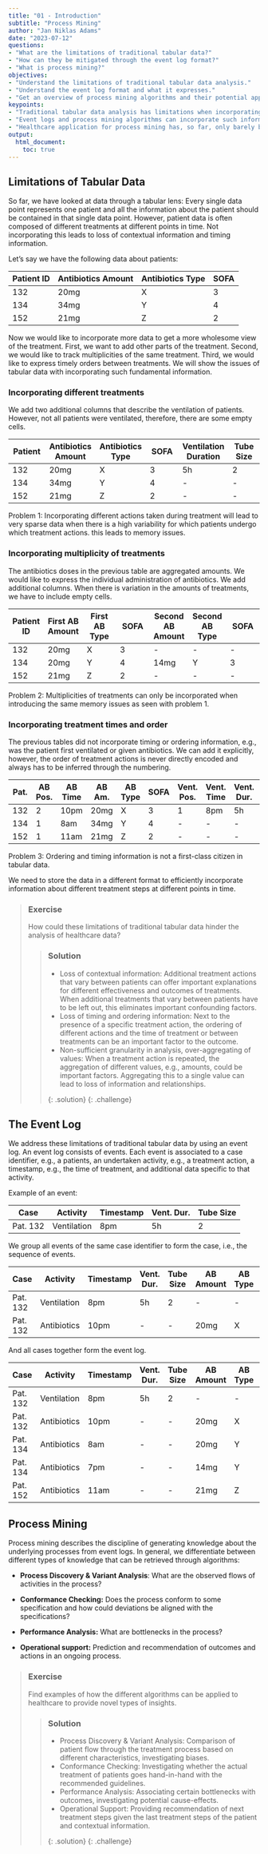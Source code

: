 ```yaml
---
title: "01 - Introduction"
subtitle: "Process Mining"
author: "Jan Niklas Adams"
date: "2023-07-12"
questions:
- "What are the limitations of traditional tabular data?"
- "How can they be mitigated through the event log format?"
- "What is process mining?"
objectives:
- "Understand the limitations of traditional tabular data analysis."
- "Understand the event log format and what it expresses."
- "Get an overview of process mining algorithms and their potential applications to healthcare."
keypoints:
- "Traditional tabular data analysis has limitations when incorporating contextual, timing, and order information for variable data."
- "Event logs and process mining algorithms can incorporate such information."
- "Healthcare application for process mining has, so far, only barely been applied."
output: 
  html_document:
    toc: true
---
```


## Limitations of Tabular Data

So far, we have looked at data through a tabular lens: Every single data point represents one patient and all the information about the patient should be contained in that single data point. However, patient data is often composed of different treatments at different points in time. Not incorporating this leads to loss of contextual information and timing information.

Let's say we have the following data about patients:

| Patient ID | Antibiotics Amount | Antibiotics Type | SOFA |
|------------|--------------------|------------------|------|
| 132        | 20mg               | X                | 3    |
| 134        | 34mg               | Y                | 4    |
| 152        | 21mg               | Z                | 2    |

Now we would like to incorporate more data to get a more wholesome view of the treatment. First, we want to add other parts of the treatment. Second, we would like to track multiplicities of the same treatment. Third, we would like to express timely orders between treatments. We will show the issues of tabular data with incorporating such fundamental information.

### Incorporating different treatments

We add two additional columns that describe the ventilation of patients. However, not all patients were ventilated, therefore, there are some empty cells.

| Patient | Antibiotics Amount | Antibiotics Type | SOFA | Ventilation Duration | Tube Size |
|------------|------------|------------|------------|------------|------------|
| 132     | 20mg               | X                | 3    | 5h                   | 2         |
| 134     | 34mg               | Y                | 4    | \-                   | \-        |
| 152     | 21mg               | Z                | 2    | \-                   | \-        |

Problem 1: Incorporating different actions taken during treatment will lead to very sparse data when there is a high variability for which patients undergo which treatment actions. this leads to memory issues.

### Incorporating multiplicity of treatments

The antibiotics doses in the previous table are aggregated amounts. We would like to express the individual administration of antibiotics. We add additional columns. When there is variation in the amounts of treatments, we have to include empty cells.

| Patient ID | First AB Amount | First AB Type | SOFA | Second AB Amount | Second AB Type | SOFA |
|-----------|-----------|-----------|-----------|-----------|-----------|-----------|
| 132        | 20mg            | X             | 3    | \-               | \-             | \-   |
| 134        | 20mg            | Y             | 4    | 14mg             | Y              | 3    |
| 152        | 21mg            | Z             | 2    | \-               | \-             | \-   |

Problem 2: Multiplicities of treatments can only be incorporated when introducing the same memory issues as seen with problem 1.

### Incorporating treatment times and order

The previous tables did not incorporate timing or ordering information, e.g., was the patient first ventilated or given antibiotics. We can add it explicitly, however, the order of treatment actions is never directly encoded and always has to be inferred through the numbering.

| Pat. | AB Pos. | AB Time | AB Am. | AB Type | SOFA | Vent. Pos. | Vent. Time | Vent. Dur. | Tube Size |
|--------|--------|--------|--------|--------|--------|--------|--------|--------|--------|
| 132  | 2       | 10pm    | 20mg   | X       | 3    | 1          | 8pm        | 5h         | 2         |
| 134  | 1       | 8am     | 34mg   | Y       | 4    | \-         | \-         | \-         | \-        |
| 152  | 1       | 11am    | 21mg   | Z       | 2    | \-         | \-         | \-         | \-        |

Problem 3: Ordering and timing information is not a first-class citizen in tabular data.

We need to store the data in a different format to efficiently incorporate information about different treatment steps at different points in time.

> ### Exercise
>
> How could these limitations of traditional tabular data hinder the analysis of healthcare data?
>
> > ### Solution
> >
> > -   Loss of contextual information: Additional treatment actions that vary between patients can offer important explanations for different effectiveness and outcomes of treatments. When additional treatments that vary between patients have to be left out, this eliminates important confounding factors.
> > -   Loss of timing and ordering information: Next to the presence of a specific treatment action, the ordering of different actions and the time of treatment or between treatments can be an important factor to the outcome.
> > -   Non-sufficient granularity in analysis, over-aggregating of values: When a treatment action is repeated, the aggregation of different values, e.g., amounts, could be important factors. Aggregating this to a single value can lead to loss of information and relationships.
> >
> > {: .solution} {: .challenge}

## The Event Log

We address these limitations of traditional tabular data by using an event log. An event log consists of events. Each event is associated to a case identifier, e.g., a patients, an undertaken activity, e.g., a treatment action, a timestamp, e.g., the time of treatment, and additional data specific to that activity.

Example of an event:

| Case     | Activity    | Timestamp | Vent. Dur. | Tube Size |
|----------|-------------|-----------|------------|-----------|
| Pat. 132 | Ventilation | 8pm       | 5h         | 2         |

We group all events of the same case identifier to form the case, i.e., the sequence of events.

| Case     | Activity    | Timestamp | Vent. Dur. | Tube Size | AB Amount | AB Type | SOFA |
|---------|---------|---------|---------|---------|---------|---------|---------|
| Pat. 132 | Ventilation | 8pm       | 5h         | 2         | \-        | \-      | \-   |
| Pat. 132 | Antibiotics | 10pm      | \-         | \-        | 20mg      | X       | 3    |

And all cases together form the event log.

| Case     | Activity    | Timestamp | Vent. Dur. | Tube Size | AB Amount | AB Type | SOFA |
|---------|---------|---------|---------|---------|---------|---------|---------|
| Pat. 132 | Ventilation | 8pm       | 5h         | 2         | \-        | \-      | \-   |
| Pat. 132 | Antibiotics | 10pm      | \-         | \-        | 20mg      | X       | 3    |
| Pat. 134 | Antibiotics | 8am       | \-         | \-        | 20mg      | Y       | 4    |
| Pat. 134 | Antibiotics | 7pm       | \-         | \-        | 14mg      | Y       | 3    |
| Pat. 152 | Antibiotics | 11am      | \-         | \-        | 21mg      | Z       | 2    |

## Process Mining

Process mining describes the discipline of generating knowledge about the underlying processes from event logs. In general, we differentiate between different types of knowledge that can be retrieved through algorithms:

-   **Process Discovery & Variant Analysis**: What are the observed flows of activities in the process?

-   **Conformance Checking:** Does the process conform to some specification and how could deviations be aligned with the specifications?

-   **Performance Analysis:** What are bottlenecks in the process?

-   **Operational support:** Prediction and recommendation of outcomes and actions in an ongoing process.

> ### Exercise
>
> Find examples of how the different algorithms can be applied to healthcare to provide novel types of insights.
>
> > ### Solution
> >
> > -   Process Discovery & Variant Analysis: Comparison of patient flow through the treatment process based on different characteristics, investigating biases.
> > -   Conformance Checking: Investigating whether the actual treatment of patients goes hand-in-hand with the recommended guidelines.
> > -   Performance Analysis: Associating certain bottlenecks with outcomes, investigating potential cause-effects.
> > -   Operational Support: Providing recommendation of next treatment steps given the last treatment steps of the patient and contextual information.
> >
> > {: .solution} {: .challenge}
